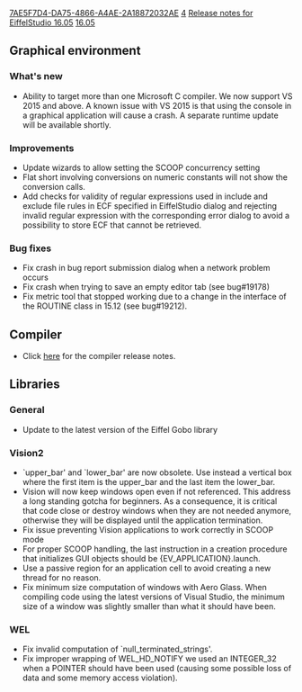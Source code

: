 [[Property:uuid|7AE5F7D4-DA75-4866-A4AE-2A18872032AE]]
[[Property:weight|4]]
[[Property:title|Release notes for EiffelStudio 16.05]]
[[Property:link_title|16.05]]

==Graphical environment==
===What's new===
* Ability to target more than one Microsoft C compiler. We now support VS 2015 and above. A known issue with VS 2015 is that using the console in a graphical application will cause a crash. A separate runtime update will be available shortly.

===Improvements===
* Update wizards to allow setting the SCOOP concurrency setting
* Flat short involving conversions on numeric constants will not show the conversion calls.
* Add checks for validity of regular expressions used in include and exclude file rules in ECF specified in EiffelStudio dialog and rejecting invalid regular expression with the corresponding error dialog to avoid a possibility to store ECF that cannot be retrieved.

===Bug fixes===
* Fix crash in bug report submission dialog when a network problem occurs
* Fix crash when trying to save an empty editor tab (see bug#19178)
* Fix metric tool that stopped working due to a change in the interface of the ROUTINE class in 15.12 (see bug#19212).

==Compiler==
* Click [[Major changes between ISE Eiffel 15.12 and ISE Eiffel 16.05|here]] for the compiler release notes.

==Libraries==
===General===
* Update to the latest version of the Eiffel Gobo library

===Vision2===
* `upper_bar' and `lower_bar' are now obsolete. Use instead a vertical box where the first item is the upper_bar and the last item the lower_bar. 
* Vision will now keep windows open even if not referenced. This address a long standing gotcha for beginners. As a consequence, it is critical that code close or destroy windows when they are not needed anymore, otherwise they will be displayed until the application termination.
* Fix issue preventing Vision applications to work correctly in SCOOP mode
* For proper SCOOP handling, the last instruction in a creation procedure that initializes GUI objects should be {EV_APPLICATION}.launch.
* Use a passive region for an application cell to avoid creating a new thread for no reason.
* Fix minimum size computation of windows with Aero Glass. When compiling code using the latest versions of Visual Studio, the minimum size of a window was slightly smaller than what it should have been.

===WEL===
* Fix invalid computation of `null_terminated_strings'.
* Fix improper wrapping of WEL_HD_NOTIFY we used an INTEGER_32 when a POINTER should have been used (causing some possible loss of data and some memory access violation).
